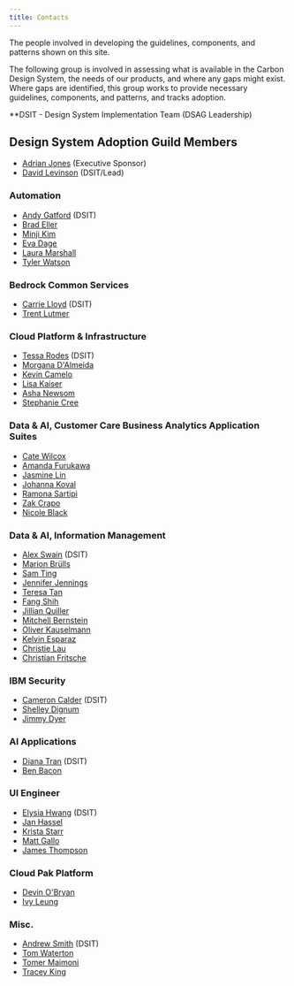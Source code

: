 ```yaml
---
title: Contacts
---
```


<PageDescription>

The people involved in developing the guidelines, components, and patterns shown on this site.

</PageDescription>

The following group is involved in assessing what is available in the Carbon Design System,
the needs of our products, and where any gaps might exist. Where gaps are identified, this group works to
provide necessary guidelines, components, and patterns, and tracks adoption.
<p style={{ fontSize: "12px" }}>**DSIT - Design System Implementation Team (DSAG Leadership)</p>

## Design System Adoption Guild Members

- [Adrian Jones](https://w3.ibm.com/bluepages/profile.html?uid=595545897) (Executive Sponsor)
- [David Levinson](https://w3.ibm.com/bluepages/profile.html?uid=1A0429897) (DSIT/Lead)

### Automation

- [Andy Gatford](https://w3.ibm.com/bluepages/profile.html?uid=017452866) (DSIT)
- [Brad Eller](https://w3.ibm.com/bluepages/profile.html?uid=5G9442897)
- [Minji Kim](https://w3.ibm.com/bluepages/profile.html?uid=4G4561897)
- [Eva Dage](https://w3.ibm.com/bluepages/profile.html?uid=119040866)
- [Laura Marshall](https://w3.ibm.com/bluepages/profile.html?uid=125355866)
- [Tyler Watson](https://w3.ibm.com/bluepages/profile.html?uid=3J1125897)

### Bedrock Common Services

- [Carrie Lloyd](https://w3.ibm.com/bluepages/profile.html?uid=2D1739897) (DSIT)
- [Trent Lutmer](https://w3.ibm.com/bluepages/profile.html?uid=1G9712897)

### Cloud Platform & Infrastructure

- [Tessa Rodes](https://w3.ibm.com/bluepages/profile.html?uid=3G1811897) (DSIT)
- [Morgana D'Almeida](https://w3.ibm.com/bluepages/profile.html?uid=150641724)
- [Kevin Camelo](https://w3.ibm.com/#/people/5J3950897)
- [Lisa Kaiser](https://w3.ibm.com/bluepages/profile.html?uid=0J3511897)
- [Asha Newsom](https://w3.ibm.com/#/people/5J2938897)
- [Stephanie Cree](https://w3.ibm.com/bluepages/profile.html?uid=3J1040897)

### Data & AI, Customer Care Business Analytics Application Suites

- [Cate Wilcox](https://w3.ibm.com/#/people/0G1952649)
- [Amanda Furukawa](https://w3.ibm.com/#/people/0D8192649)
- [Jasmine Lin](https://w3.ibm.com/#/people/0D8897649)
- [Johanna Koval](https://w3.ibm.com/bluepages/profile.html?uid=3J3186897)
- [Ramona Sartipi](https://w3.ibm.com/#/people/0G5858649)
- [Zak Crapo](https://w3.ibm.com/bluepages/profile.html?uid=5G1837897)
- [Nicole Black](https://w3.ibm.com/#/people/2J9676897)

### Data & AI, Information Management

- [Alex Swain](https://w3.ibm.com/bluepages/profile.html?uid=2D7819897) (DSIT)
- [Marion Brülls](https://w3.ibm.com/bluepages/profile.html?uid=162819724)
- [Sam Ting](https://w3.ibm.com/bluepages/profile.html?uid=2J7431897)
- [Jennifer Jennings](https://w3.ibm.com/bluepages/profile.html?uid=3J0252897)
- [Teresa Tan](https://w3.ibm.com/bluepages/profile.html?uid=3J5188897)
- [Fang Shih](https://w3.ibm.com/#/people/4J5266897)
- [Jillian Quiller](https://w3.ibm.com/#/people/3G0144897)
- [Mitchell Bernstein](https://w3.ibm.com/bluepages/profile.html?uid=0J4832897)
- [Oliver Kauselmann](https://w3.ibm.com/bluepages/profile.html?uid=171930724)
- [Kelvin Esparaz](https://w3.ibm.com/#/people/4J6977897)
- [Christie Lau](https://w3.ibm.com/#/people/5J3725897)
- [Christian Fritsche](https://w3.ibm.com/#/people/146795724)

### IBM Security

- [Cameron Calder](https://w3.ibm.com/bluepages/profile.html?uid=4G4447897) (DSIT)
- [Shelley Dignum](https://w3.ibm.com/bluepages/profile.html?uid=5G7214897)
- [Jimmy Dyer](https://w3.ibm.com/bluepages/profile.html?uid=5G7708897)

### AI Applications

- [Diana Tran](https://w3.ibm.com/#/people/0D6749649) (DSIT)
- [Ben Bacon](https://w3.ibm.com/#/people/3J0732897)

### UI Engineer

- [Elysia Hwang](https://w3.ibm.com/#/people/0J1435897) (DSIT)
- [Jan Hassel](https://w3.ibm.com/bluepages/profile.html?uid=165702724)
- [Krista Starr](https://w3.ibm.com/bluepages/profile.html?uid=2J2306897)
- [Matt Gallo](https://w3.ibm.com/bluepages/profile.html?uid=5G9495897)
- [James Thompson](https://w3.ibm.com/bluepages/profile.html?uid=2D1629897)

### Cloud Pak Platform

- [Devin O'Bryan](https://w3.ibm.com/#/people/3G9654897)
- [Ivy Leung](https://w3.ibm.com/bluepages/profile.html?uid=5J3008897)


### Misc.

- [Andrew Smith](https://w3.ibm.com/bluepages/profile.html?uid=4G8681897) (DSIT)
- [Tom Waterton](https://w3.ibm.com/bluepages/profile.html?uid=100898866)
- [Tomer Maimoni](https://w3.ibm.com/#/people/765490756)
- [Tracey King](https://w3.ibm.com/#/people/4G7447897)
